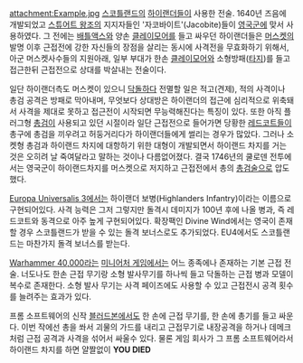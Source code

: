 attachment:Example.jpg
[[스코틀랜드]]의 [[하이랜더]]들이 사용한 전술.  1640년 즈음에 개발되었고 [[스튜어트 왕조]]의 지지자들인 '자코바이트'(Jacobite)들이 [[영국군]]에 맞서 사용하였다. 그 전에는 [[배틀액스]]와 양손 [[클레이모어]]를 들고 싸우던 하이랜더들은 [[머스켓]]의 발명 이후 근접전에 강한 자신들의 장점을 살리는 동시에 사격전을 무효화하기 위해서, 아군 머스켓사수들의 지원아래, 일부 부대가 한손 [[클레이모어]]와 소형방패([[타지]])를 들고 접근한뒤 근접전으로 상대를 박살내는 전술이다.

일단 하이랜더측도 머스켓이 있으니 [[닥돌]]하다 전멸할 일은 적고(견제), 적의 사격이나 총검 공격은 방패로 막아내며, 무엇보다 상대방은 하이랜더의 접근에 심리적으로 위축돼서 사격을 제대로 못하고 접근전이 시작되면 무능력해진다는 특징이 있다. 또한 아직 플러그형 [[총검]]이 사용되고 있던 시절이라 일단 근접전으로 들어가면 당황한 [[레드코트]]들이 총구에 총검을 끼우려고 허둥거리다가 하이랜더들에게 썰리는 경우가 많았다. 그러나 소켓형 총검과 하이랜드 차지에 대항하기 위한 대형이 개발되면서 하이랜드 차지를 거는 것은 오히려 날 죽여달라고 말하는 것이나 다름없어졌다. 결국 1746년의 쿨로덴 전투에서는 영국군이 하이랜드차지를 머스켓으로 저지하고 근접전에서 총의 [[총검술]]으로 압도했다.

[[Europa Universalis 3]]에서는 하이랜더 보병(Highlanders Infantry)이라는 이름으로 구현되어있다. 사격 능력은 그저 그렇지만 돌격시 데미지가 100년 후에 나올 병과, 즉 레드코트와 동격으로 아주 높게 구현되어있다. 확장팩인 Divine Wind에서는 영국이 존재할 경우 스코틀랜드가 받을 수 있는 돌격 보너스로도 추가되었다. EU4에서도 스코틀랜드는 마찬가지 돌격 보너스를 받는다.

[[Warhammer 40,000]]라는 [[미니어처 게임]]에서는 어느 종족에나 존재하는 기본 근접 전술. 너도나도 한손 근접 무기랑 소형 발사무기를 하나씩 들고 닥돌하는 근접 병과 모델이 복수로 존재한다. 소형 발사 무기는 사격 페이즈에도 사용할 수 있고 근접전시 공격 횟수를 늘려주는 효과가 있다.

프롬 소프트웨어의 신작 [[블러드본]]에서도 한 손에 근접 무기를, 한 손에 총기를 들고 싸운다. 이번 작에선 총을 쏴서 괴물의 가드를 내리고 근접무기로 내장공격을 하거나 데메크 처럼 근접 공격과 사격을 섞어서 싸울수 있다. 물론 게임 회사가 그 프롬 소프트웨어라서 하이랜드 차지를 하면 얄짤없이 '''YOU DIED'''

